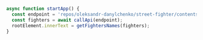 ```js
async function startApp() {
  const endpoint = 'repos/oleksandr-danylchenko/street-fighter/contents/resources/api/fighters.json';
  const fighters = await callApi(endpoint);
  rootElement.innerText = getFightersNames(fighters);
}
```

